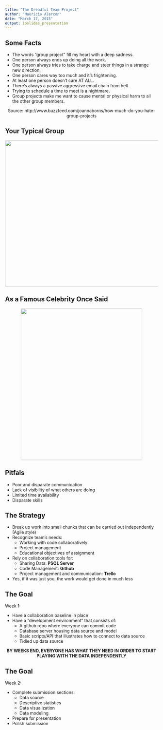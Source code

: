 ```yaml
---
title: "The Dreadful Team Project"
author: "Mauricio Alarcon"
date: "March 17, 2015"
output: ioslides_presentation
---
```


## Some Facts

* The words “group project” fill my heart with a deep sadness.
* One person always ends up doing all the work.
* One person always tries to take charge and steer things in a strange new direction.
* One person cares way too much and it’s frightening.
* At least one person doesn’t care AT ALL.
* There’s always a passive aggressive email chain from hell.
* Trying to schedule a time to meet is a nightmare.
* Group projects make me want to cause mental or physical harm to all the other group members.

<center>Source: http://www.buzzfeed.com/joannaborns/how-much-do-you-hate-group-projects</center>

## Your Typical Group

<p align="center"><img align="center" width="640" height="480" src="https://raw.githubusercontent.com/rmalarc/is607/master/working_in_groups/teammates.gif"></p>


## As a Famous Celebrity Once Said

<p align="center"><img align="center" width="400" height="498" src="https://raw.githubusercontent.com/rmalarc/is607/master/working_in_groups/chuck.jpg"></p>

## Pitfals

* Poor and disparate communication
* Lack of visibility of what others are doing
* Limited time availability
* Disparate skills

## The Strategy

* Break up work into small chunks that can be carried out independently (Agile style)
* Recognize team's needs:
    * Working with code collaboratively
    * Project management
    * Educational objectives of assignment
* Rely on collaboration tools for: 
    * Sharing Data: **PSQL Server**
    * Code Management: **Github**
    * Project management and communication: **Trello**
* Yes, if it was just you, the work would get done in much less

## The Goal

Week 1:

* Have a collaboration baseline in place
* Have a "development environment" that consists of:
    * A github repo where everyone can commit code
    * Database server housing data source and model
    * Basic scripts/API that illustrates how to connect to data source
    * Tidied up data source

<center>**BY WEEKS END, EVERYONE HAS WHAT THEY NEED IN ORDER TO START PLAYING WITH THE DATA INDEPENDENTLY**</center>

## The Goal

Week 2:

* Complete submission sections:
    * Data source
    * Descriptive statistics
    * Data visualization
    * Data modeling
* Prepare for presentation
* Polish submission